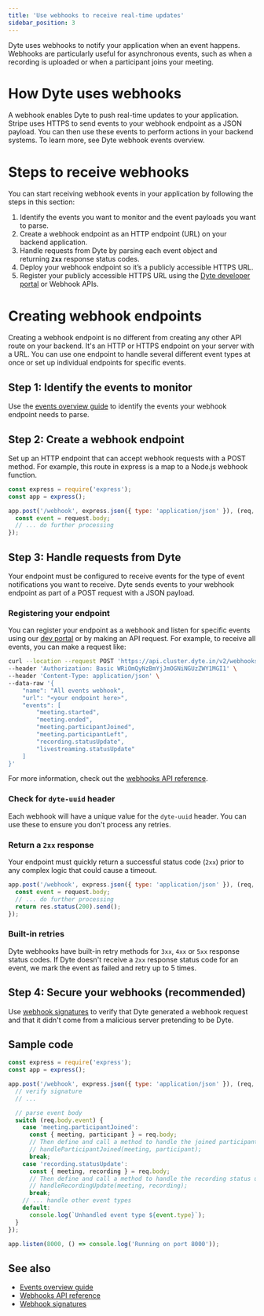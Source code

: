 ```yaml
---
title: 'Use webhooks to receive real-time updates'
sidebar_position: 3
---
```


Dyte uses webhooks to notify your application when an event happens. Webhooks
are particularly useful for asynchronous events, such as when a recording is
uploaded or when a participant joins your meeting.

# How Dyte uses webhooks

A webhook enables Dyte to push real-time updates to your application. Stripe
uses HTTPS to send events to your webhook endpoint as a JSON payload. You can
then use these events to perform actions in your backend systems. To learn more,
see Dyte webhook events overview.

# Steps to receive webhooks

You can start receiving webhook events in your application by following the
steps in this section:

1. Identify the events you want to monitor and the event payloads you want to
   parse.
2. Create a webhook endpoint as an HTTP endpoint (URL) on your backend
   application.
3. Handle requests from Dyte by parsing each event object and
   returning **`2xx`** response status codes.
4. Deploy your webhook endpoint so it’s a publicly accessible HTTPS URL.
5. Register your publicly accessible HTTPS URL using the
   [Dyte developer portal](http://dev.dyte.io) or Webhook APIs.

# Creating webhook endpoints

Creating a webhook endpoint is no different from creating any other API route on
your backend. It's an HTTP or HTTPS endpoint on your server with a URL. You can
use one endpoint to handle several different event types at once or set up
individual endpoints for specific events.

## Step 1: Identify the events to monitor

Use the [events overview guide](/guides-v2/webhooks/webhook-events) to identify
the events your webhook endpoint needs to parse.

## Step 2: Create a webhook endpoint

Set up an HTTP endpoint that can accept webhook requests with a POST method. For
example, this route in express is a map to a Node.js webhook function.

```js
const express = require('express');
const app = express();

app.post('/webhook', express.json({ type: 'application/json' }), (req, res) => {
  const event = request.body;
  // ... do further processing
});
```

## Step 3: Handle requests from Dyte

Your endpoint must be configured to receive events for the type of event
notifications you want to receive. Dyte sends events to your webhook endpoint as
part of a POST request with a JSON payload.

### Registering your endpoint

You can register your endpoint as a webhook and listen for specific events using
our [dev portal](https://dev.dyte.io) or by making an API request. For example,
to receive all events, you can make a request like:

```bash
curl --location --request POST 'https://api.cluster.dyte.in/v2/webhooks' \
--header 'Authorization: Basic WRiOmQyNzBmYjJmOGNiNGUzZWY1MGI1' \
--header 'Content-Type: application/json' \
--data-raw '{
    "name": "All events webhook",
    "url": "<your endpoint here>",
    "events": [
        "meeting.started",
        "meeting.ended",
        "meeting.participantJoined",
        "meeting.participantLeft",
        "recording.statusUpdate",
        "livestreaming.statusUpdate"
    ]
}'
```

For more information, check out the
[webhooks API reference](http://docs.dyte.io/api/?v=v2#/operations/addWebhook).

### Check for `dyte-uuid` header

Each webhook will have a unique value for the `dyte-uuid` header. You can use
these to ensure you don't process any retries.

### Return a `2xx` response

Your endpoint must quickly return a successful status code (`2xx`) prior to any
complex logic that could cause a timeout.

```js
app.post('/webhook', express.json({ type: 'application/json' }), (req, res) => {
  const event = request.body;
  // ... do further processing
  return res.status(200).send();
});
```

### Built-in retries

Dyte webhooks have built-in retry methods for `3xx`, `4xx` or `5xx` response
status codes. If Dyte doesn't receive a `2xx` response status code for an event,
we mark the event as failed and retry up to 5 times.

## Step 4: Secure your webhooks (recommended)

Use [webhook signatures](/guides-v2/webhooks/signatures) to verify that Dyte
generated a webhook request and that it didn't come from a malicious server
pretending to be Dyte.

## Sample code

<Tabs>

<TabItem value="node" label="Node.js">

```js
const express = require('express');
const app = express();

app.post('/webhook', express.json({ type: 'application/json' }), (req, res) => {
  // verify signature
  // ...

  // parse event body
  switch (req.body.event) {
    case 'meeting.participantJoined':
      const { meeting, participant } = req.body;
      // Then define and call a method to handle the joined participant
      // handleParticipantJoined(meeting, participant);
      break;
    case 'recording.statusUpdate':
      const { meeting, recording } = req.body;
      // Then define and call a method to handle the recording status update
      // handleRecordingUpdate(meeting, recording);
      break;
    // ... handle other event types
    default:
      console.log(`Unhandled event type ${event.type}`);
  }
});

app.listen(8000, () => console.log('Running on port 8000'));
```

</TabItem>

</Tabs>

## See also

- [Events overview guide](/guides-v2/webhooks/webhook-events)
- [Webhooks API reference](http://docs.dyte.io/api/?v=v2#/operations/addWebhook)
- [Webhook signatures](/guides-v2/webhooks/signatures)
